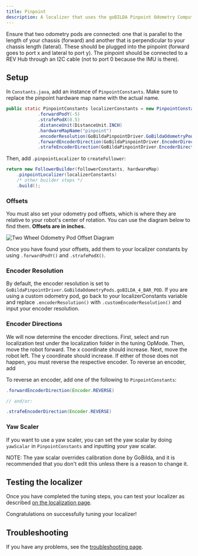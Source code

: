 ```yaml
---
title: Pinpoint
description: A localizer that uses the goBILDA Pinpoint Odometry Computer
---
```


<Callout title="Prerequisites" type="info">
  Ensure that two odometry pods are connected: one that is parallel to the length
  of your chassis (forward) and another that is perpendicular to your chassis length (lateral). These should be plugged 
  into the pinpoint (forward goes to port x and lateral to port y). The pinpoint should be connected 
  to a REV Hub through an I2C cable (not to port 0 because the IMU is there).
</Callout>

## Setup
In `Constants.java`, add an instance of `PinpointConstants`. Make sure to replace the pinpoint hardware map name
with the actual name.

```java title="Constants.java"
public static PinpointConstants localizerConstants = new PinpointConstants()
            .forwardPodY(-5)
            .strafePodX(0.5)
            .distanceUnit(DistanceUnit.INCH)
            .hardwareMapName("pinpoint")
            .encoderResolution(GoBildaPinpointDriver.GoBildaOdometryPods.goBILDA_4_BAR_POD)
            .forwardEncoderDirection(GoBildaPinpointDriver.EncoderDirection.FORWARD)
            .strafeEncoderDirection(GoBildaPinpointDriver.EncoderDirection.FORWARD);
```

Then, add `.pinpointLocalizer` to `createFollower`:

```java title="Constants.java"
return new FollowerBuilder(followerConstants, hardwareMap)
    .pinpointLocalizer(localizerConstants)
    /* other builder steps */
    .build();
```

### Offsets

You must also set your odometry pod offsets, which is where they are
relative to your robot's center of rotation. You can use the diagram below
to find them. **Offsets are in inches.**

![Two Wheel Odometry Pod Offset Diagram](/docs/odometry.png)

Once you have found your offsets, add them to your localizer constants by
using `.forwardPodY()` and `.strafePodX()`.

### Encoder Resolution

By default, the encoder resolution is set to `GoBildaPinpointDriver.GoBildaOdometryPods.goBILDA_4_BAR_POD`. If you are 
using a custom odometry pod, go back to your localizerConstants variable and replace `.encoderResolution()` with
`.customEncoderResolution()` and input your encoder resolution.

### Encoder Directions

We will now determine the encoder directions. First, select and run
localization test under the localization folder in the tuning OpMode. Then,
move the robot forward. The x coordinate should increase. Next, move the
robot left. The y coordinate should increase. If either of those does not
happen, you must reverse the respective encoder. To reverse an encoder, add

To reverse an encoder, add one of the following to `PinpointConstants`:

```java title="Constants.java"
.forwardEncoderDirection(Encoder.REVERSE)

// and/or:

.strafeEncoderDirection(Encoder.REVERSE)
```

### Yaw Scaler
If you want to use a yaw scaler, you can set the yaw scalar by doing `yawScalar` in `PinpointConstants` and inputting
your yaw scalar.

NOTE: The yaw scalar overrides calibration done by GoBilda, and it is recommended that you don't edit this unless
there is a reason to change it.

## Testing the localizer

Once you have completed the tuning steps, you can test your localizer as
described
[on the localization page](/docs/pathing/tuning/localization#localization-test).

Congratulations on successfully tuning your localizer!

## Troubleshooting

If you have any problems, see the [troubleshooting page](/docs/pathing/tuning/troubleshooting).
